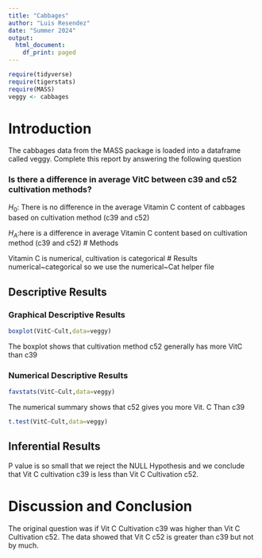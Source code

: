 ```yaml
---
title: "Cabbages"
author: "Luis Resendez"
date: "Summer 2024"
output:
  html_document:
    df_print: paged
---
```


```r
require(tidyverse)
require(tigerstats)
require(MASS)
veggy <- cabbages
```

# Introduction

<!--In this section you explain what you are trying to show.  Where did the data come from?  What is the research or other question you are trying to answer?!-->
 The cabbages data from the MASS package is loaded into a dataframe called veggy. Complete this report by answering the following question  
 
### Is there a difference in average VitC between c39 and c52 cultivation methods?  
   

$H_0$: There is no difference in the average Vitamin C content of cabbages based on cultivation method (c39 and c52)

$H_A$:here is a difference in average Vitamin C content based on cultivation method (c39 and c52) 
# Methods

<!--Decide on your methods:  use "variable analysis" or other appropriate descriptors.  Make sure to choose at least one graphical method and at least one numerical method.!-->

Vitamin C is numerical, cultivation is categorical
# Results
numerical~categorical so we use the numerical~Cat helper file

<!--Divide this section into two sub-sections:  One for your descriptive  results and one for your inferential results.!-->

## Descriptive Results

### Graphical Descriptive Results

```r
boxplot(VitC~Cult,data=veggy)
```
The boxplot shows that cultivation method c52 generally has more VitC than c39 


<!--Graphical results here.  Make sure to show your code.  Provide appropriate labels for axes, giving units if possible, and provide a good title for the graph, too.  Use the graphical results to describe the patterns if any that exist in the data as focused toward the research question!-->

### Numerical Descriptive Results
```r
favstats(VitC~Cult,data=veggy)
```
The numerical summary shows that c52 gives you more Vit. C Than c39

```r
t.test(VitC~Cult,data=veggy)
```
<!--Numerical results go here. Use the numerical results to describe the patterns if any that exist in the data as focused toward the research question!-->
## Inferential Results

P value is so small that we reject the NULL Hypothesis and we conclude that Vit C cultivation c39 is less than Vit C Cultivation c52.
<!--State hypothesis clearly.  Make sure your discussion of the inferential test covers all the aspects that the test output produces, such as test statistic, p-value etc.  Make a decision about the null hypothesis, explain the assumptions on which the selected test/procedure was based, and why the chosen procedure satisfys the assumptions and is appropriate to answer the research question!-->


# Discussion and Conclusion
The original question was if Vit C Cultivation c39 was higher than Vit C Cultivation c52. The data showed that Vit C c52 is greater than c39 but not by much.

<!--Discussion and conclusion here.  If you found a relationship be sure to consider whether the relationship occurs because one of the variavbles causes the other, or whether they perhasps are related for some other reason.  Watch the chapter 6 videos from the GeorgeTown videos collection.!-->

